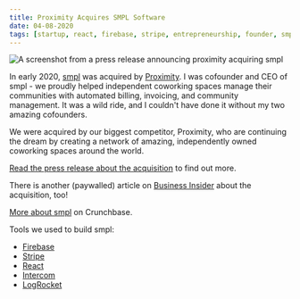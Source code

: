 ```yaml
---
title: Proximity Acquires SMPL Software
date: 04-08-2020
tags: [startup, react, firebase, stripe, entrepreneurship, founder, smpl]
---
```


<Image
  publicId="external-references/proximity-acquires-smpl/cover"
  alt="A screenshot from a press release announcing proximity acquiring smpl"
/>

In early 2020, [smpl](https://www.crunchbase.com/organization/smpl-llc) was acquired by [Proximity](https://www.proximity.space). I was cofounder and CEO of smpl - we proudly helped independent coworking spaces manage their communities with automated billing, invoicing, and community management. It was a wild ride, and I couldn't have done it without my two amazing cofounders.

We were acquired by our biggest competitor, Proximity, who are continuing the dream by creating a network of amazing, independently owned coworking spaces around the world.

[Read the press release about the acquisition](https://www.proximity.space/news/proximity-acquires-smpl-software/) to find out more.

There is another (paywalled) article on [Business Insider](https://www.businessinsider.com/inside-a-coworking-software-deal-proximity-buys-smpl-2020-4) about the acquisition, too!

[More about smpl](https://www.crunchbase.com/organization/smpl-llc) on Crunchbase.

Tools we used to build smpl:

- [Firebase](https://firebase.google.com/)
- [Stripe](https://stripe.com)
- [React](https://reactjs.org)
- [Intercom](https://www.intercom.com)
- [LogRocket](https://logrocket.com)
